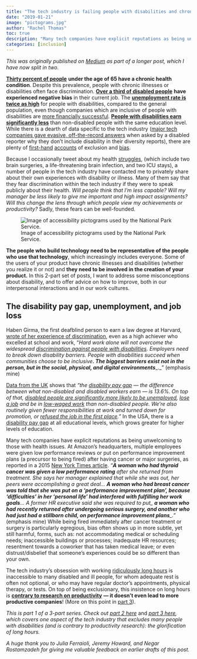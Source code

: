 ```yaml
---
title: "The tech industry is failing people with disabilities and chronic illnesses"
date: "2019-01-21"
image: "pictograms.jpg"
author: "Rachel Thomas"
toc: true
description: "Many tech companies have explicit reputations as being unwelcoming to those with health issues"
categories: [inclusion]
---
```


*This was originally published on [Medium](https://medium.com/@racheltho/the-tech-industry-is-failing-people-with-disabilities-and-chronic-illnesses-8e8aa17937f3) as part of a longer post, which I have now split in two.*

[**Thirty percent of people**](https://www.ncbi.nlm.nih.gov/books/NBK285684/) **under the age of 65 have a chronic health condition**. Despite this prevalence, people with chronic illnesses or disabilities often face discrimination. [**Over a third of disabled people**](https://hbr.org/2017/12/the-case-for-improving-work-for-people-with-disabilities-goes-way-beyond-compliance) **have experienced negative bias** in their current job. The [**unemployment rate is twice as high**](https://www.bls.gov/news.release/disabl.nr0.htm) for people with disabilities, compared to the general population, even though companies which are inclusive of people with disabilities are [more financially successful](https://www.nytimes.com/2018/12/27/opinion/disability-rights-employment.html). [**People with disabilities earn significantly less**](https://www.air.org/resource/air-index-pay-gap-workers-disabilities) than non-disabled people with the same education level. While there is a dearth of data specific to the tech industry ([major tech companies gave evasive, off-the-record answers](https://techcrunch.com/2016/11/07/parallel-pr-universe/) when asked by a disabled reporter why they don’t include disability in their diversity reports), there are plenty of [first-hand](https://medium.com/tech-disability-project/the-gift-of-grey-spaces-in-our-careers-bc01b925eb34) [accounts](https://medium.com/tech-disability-project/being-my-own-boss-balancing-disability-and-my-career-dc0bd971a94) of exclusion and [bias](https://medium.com/tech-disability-project/my-own-worst-enemy-is-the-heckler-in-my-mind-ea5f622e3164).

Because I occasionally tweet about my health [struggles](https://twitter.com/search?q=%40math_rachel%20brain&src=typd), (which include two brain surgeries, a life-threatening brain infection, and two ICU stays), a number of people in the tech industry have contacted me to privately share about their own experiences with disability or illness. Many of them say that they fear discrimination within the tech industry if they were to speak publicly about their health. _Will people think that I’m less capable? Will my manager be less likely to give me important and high impact assignments? Will this change the lens through which people view my achievements or productivity?_ Sadly, these fears can be well-founded.

![Image of accessibility pictograms used by the National Park Service.](pictograms.jpg)

**The people who build technology need to be representative of the people who use that technology**, which increasingly includes everyone. Some of the users of your product have chronic illnesses and disabilities (whether you realize it or not) and **they need to be involved in the creation of your product.** In this 2-part set of posts, I want to address some misconceptions about disability, and to offer advice on how to improve, both in our interpersonal interactions and in our work cultures.

## The disability pay gap, unemployment, and job loss

Haben Girma, the first deafblind person to earn a law degree at Harvard, [wrote of her experience of discrimination](https://www.popsugar.com/smart-living/Haben-Girma-Essay-About-Working-Disability-45311620), even as a high achiever who excelled at school and work, “_Hard work alone will not overcome the widespread_ [_discrimination against people with disabilities_](https://www.popsugar.com/moms/My-Child-Disability-Keeps-Proving-People-Wrong-45254208)_. Employers need to break down disability barriers. People with disabilities succeed when communities choose to be inclusive_**_. The biggest barriers exist not in the person, but in the social, physical, and digital environments_**_._” (emphasis mine)

[Data from the UK](https://www.theguardian.com/commentisfree/2018/apr/11/gender-pay-gap-disability-disabled-people-job) shows that _“the_ [_disability pay gap_](https://www.equalityhumanrights.com/en/publication-download/research-report-107-disability-pay-gap) _— the difference between what non-disabled and disabled workers earn — is 13.6%. On top of that,_ [_disabled people are significantly more likely to be unemployed_](https://www.scope.org.uk/About-Us/Media/Press-releases/November-2016/More-disabled-people-in-work,-but-employment-gap-r)_,_ [_lose a job_](https://blog.scope.org.uk/2016/11/16/whats-behind-the-disability-employment-gap/) _and be in_ [_low-waged work_](https://www.jrf.org.uk/mpse-2015/disability) _than non-disabled people. We’re also routinely given fewer responsibilities at work and turned down for promotion, or_ [_refused the job in the first place_](http://www.papworthtrust.org.uk/sites/default/files/Disability%20Facts%20and%20Figures%202016.pdf)_.”_ In the USA, there is a [disability pay gap](https://www.air.org/resource/air-index-pay-gap-workers-disabilities) at all educational levels, which grows greater for higher levels of education.

Many tech companies have explicit reputations as being unwelcoming to those with health issues. At Amazon’s headquarters, multiple employees were given low performance reviews or put on performance improvement plans (a precursor to being fired) after having cancer or major surgeries, as reported in a 2015 [New York Times article](https://www.nytimes.com/2015/08/16/technology/inside-amazon-wrestling-big-ideas-in-a-bruising-workplace.html). _“_**_A woman who had thyroid cancer was given a low performance rating_** _after she returned from treatment. She says her manager explained that while she was out, her peers were accomplishing a great deal…_ **_A woman who had breast cancer was told that she was put on a ‘performance improvement plan’, because ‘difficulties’ in her ‘personal life’ had interfered with fulfilling her work goals_**_… A former HR executive said she was required to put_ **_a woman who had recently returned after undergoing serious surgery, and another who had just had a stillborn child, on performance improvement plans_**_.”_ (emphasis mine)  While being fired immediately after cancer treatment or surgery is particularly egregious, bias often shows up in more subtle, yet still harmful, forms, such as: not accommodating medical or scheduling needs; inaccessible buildings or processes; inadequate HR resources; resentment towards a coworker that has taken medical leave; or even distrust/disbelief that someone’s experiences could be so different than your own.

The tech industry’s obsession with working [ridiculously long hours](https://twitter.com/AndrewYNg/status/908052152722976768) is inaccessible to many disabled and ill people, for whom adequate rest is often not optional, or who may have regular doctor’s appointments, physical therapy, or tests. On top of being exclusionary, this insistence on long hours is [**contrary to research on productivity**](https://qz.com/work/1486863/boasting-about-how-many-hours-you-work-is-a-sign-of-failure/) **— it doesn’t even lead to more productive companies**! (More on this point in [part 3](https://medium.com/s/story/techs-long-hours-are-discriminatory-counter-productive-17dc61071ed5?source=friends_link&sk=b0f3b22e289d89efa3ddab45c3b178f2)).

_This is part 1 of a 3-part series. Check out_ [_part 2 here_](https://rachel.fast.ai/posts/2019-01-21-should-know/) and [_part 3 here_](https://rachel.fast.ai/posts/2019-02-12-long-hours/)_, which covers one aspect of the tech industry that excludes many people with disabilities (and is contrary to productivity research): the glorification of long hours._

_A huge thank you to Julia Ferraioli, Jeremy Howard, and Negar Rostamzadeh for giving me valuable feedback on earlier drafts of this post._
